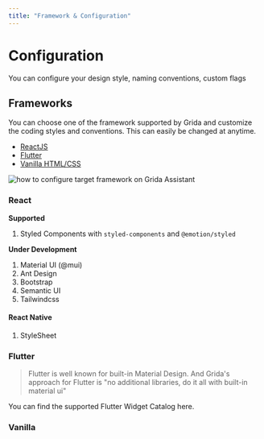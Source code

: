 ```yaml
---
title: "Framework & Configuration"
---
```


# Configuration

You can configure your design style, naming conventions, custom flags

## Frameworks

You can choose one of the framework supported by Grida and customize the coding styles and conventions.
This can easily be changed at anytime.

- [ReactJS](#react)
- [Flutter](#flutter)
- [Vanilla HTML/CSS](#vanilla)

![how to configure target framework on Grida Assistant](./assets/how-to-configure-framework-on-assistant-v2021-11.png)

### React

**Supported**

1.  Styled Components with `styled-components` and `@emotion/styled`

**Under Development**

1.  Material UI (@mui)
1.  Ant Design
1.  Bootstrap
1.  Semantic UI
1.  Tailwindcss

#### React Native

1. StyleSheet

### Flutter

> Flutter is well known for built-in Material Design. And Grida's approach for Flutter is "no additional libraries, do it all with built-in material ui"

You can find the supported Flutter Widget Catalog here.

### Vanilla
